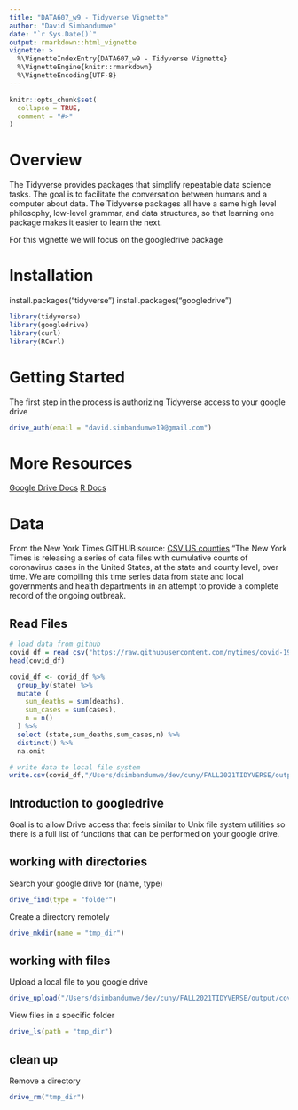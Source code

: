 ```yaml
---
title: "DATA607_w9 - Tidyverse Vignette"
author: "David Simbandumwe"
date: "`r Sys.Date()`"
output: rmarkdown::html_vignette
vignette: >
  %\VignetteIndexEntry{DATA607_w9 - Tidyverse Vignette}
  %\VignetteEngine{knitr::rmarkdown}
  %\VignetteEncoding{UTF-8}
---
```


```r
knitr::opts_chunk$set(
  collapse = TRUE,
  comment = "#>"
)
```

# Overview
The Tidyverse provides packages that simplify repeatable data science tasks. The goal is to facilitate the conversation between humans and a computer about data. The Tidyverse packages all have a same high level philosophy, low-level grammar, and data structures, so that learning one package makes it easier to learn the next.

For this vignette we will focus on the googledrive package




# Installation
install.packages("tidyverse")
install.packages("googledrive")


```r

library(tidyverse)
library(googledrive)
library(curl)
library(RCurl)


```


# Getting Started
The first step in the process is authorizing Tidyverse access to your google drive
```r
drive_auth(email = "david.simbandumwe19@gmail.com")

```


# More Resources
[Google Drive Docs](https://googledrive.tidyverse.org) 
[R Docs](About this file Edit https://www.rdocumentation.org/packages/googledrive/versions/2.0.0)


# Data
From the New York Times GITHUB source:
[CSV US counties](About this file Edit https://raw.githubusercontent.com/nytimes/covid-19-data/master/us-counties.csv)
"The New York Times is releasing a series of data files with cumulative counts of coronavirus cases in the United States, at the state and county level, over time. We are compiling this time series data from state and local governments and health departments in an attempt to provide a complete record of the ongoing outbreak.

## Read Files
```r

# load data from github
covid_df = read_csv("https://raw.githubusercontent.com/nytimes/covid-19-data/master/us-counties.csv");
head(covid_df)

covid_df <- covid_df %>% 
  group_by(state) %>%
  mutate (
    sum_deaths = sum(deaths),
    sum_cases = sum(cases),
    n = n()
  ) %>% 
  select (state,sum_deaths,sum_cases,n) %>%
  distinct() %>%
  na.omit

```

```r
# write data to local file system
write.csv(covid_df,"/Users/dsimbandumwe/dev/cuny/FALL2021TIDYVERSE/output/covid.csv")

```





## Introduction to googledrive

Goal is to allow Drive access that feels similar to Unix file system utilities so there is a full list of functions that can be performed on your google drive. 


## working with directories
Search your google drive for (name, type)

```r
drive_find(type = "folder")
```

Create a directory remotely
```r
drive_mkdir(name = "tmp_dir")
```

## working with files
Upload a local file to you google drive 
```r
drive_upload("/Users/dsimbandumwe/dev/cuny/FALL2021TIDYVERSE/output/covid.csv", path="tmp_dir/covid.csv")
```


View files in a specific folder
```r
drive_ls(path = "tmp_dir")
```

## clean up
Remove a directory
```r
drive_rm("tmp_dir")
```





